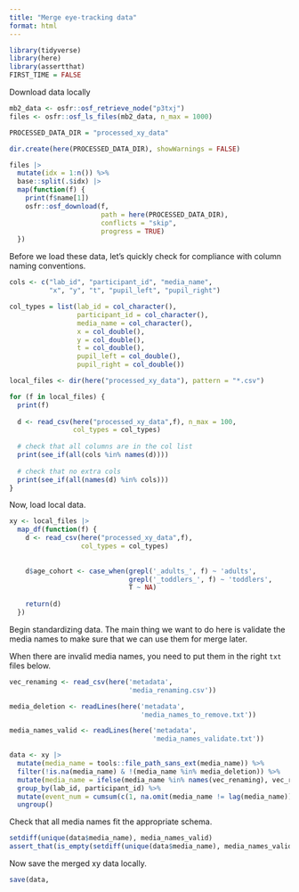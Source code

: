 ```yaml
---
title: "Merge eye-tracking data"
format: html
---
```


```r
library(tidyverse)
library(here)
library(assertthat)
FIRST_TIME = FALSE
```

Download data locally

```r
mb2_data <- osfr::osf_retrieve_node("p3txj")
files <- osfr::osf_ls_files(mb2_data, n_max = 1000)

PROCESSED_DATA_DIR = "processed_xy_data"

dir.create(here(PROCESSED_DATA_DIR), showWarnings = FALSE)

files |>
  mutate(idx = 1:n()) %>%
  base::split(.$idx) |>
  map(function(f) {
    print(f$name[1])
    osfr::osf_download(f, 
                       path = here(PROCESSED_DATA_DIR), 
                       conflicts = "skip", 
                       progress = TRUE)
  })
```
Before we load these data, let's quickly check for compliance with column naming conventions. 

```r
cols <- c("lab_id", "participant_id", "media_name", 
          "x", "y", "t", "pupil_left", "pupil_right")

col_types = list(lab_id = col_character(),
                 participant_id = col_character(),
                 media_name = col_character(),
                 x = col_double(),
                 y = col_double(),
                 t = col_double(),
                 pupil_left = col_double(),
                 pupil_right = col_double())

local_files <- dir(here("processed_xy_data"), pattern = "*.csv")

for (f in local_files) {
  print(f)
  
  d <- read_csv(here("processed_xy_data",f), n_max = 100, 
                col_types = col_types)
  
  # check that all columns are in the col list
  print(see_if(all(cols %in% names(d))))
  
  # check that no extra cols
  print(see_if(all(names(d) %in% cols)))
}
```
Now, load local data.

```r
xy <- local_files |>
  map_df(function(f) {
    d <- read_csv(here("processed_xy_data",f),
                  col_types = col_types)
    
    
    d$age_cohort <- case_when(grepl('_adults_', f) ~ 'adults',
                              grepl('_toddlers_', f) ~ 'toddlers',
                              T ~ NA)
    
    return(d)
  })
```

Begin standardizing data. The main thing we want to do here is validate the media names to make sure that we can use them for merge later. 

When there are invalid media names, you need to put them in the right `txt` files below. 

```r
vec_renaming <- read_csv(here('metadata', 
                              'media_renaming.csv')) 

media_deletion <- readLines(here('metadata', 
                                 'media_names_to_remove.txt'))

media_names_valid <- readLines(here('metadata', 
                                    'media_names_validate.txt'))

data <- xy |>
  mutate(media_name = tools::file_path_sans_ext(media_name)) %>%
  filter(!is.na(media_name) & !(media_name %in% media_deletion)) %>% 
  mutate(media_name = ifelse(media_name %in% names(vec_renaming), vec_renaming[as.character(media_name)], media_name)) %>% 
  group_by(lab_id, participant_id) %>% 
  mutate(event_num = cumsum(c(1, na.omit(media_name != lag(media_name))))) %>% 
  ungroup()
```

Check that all media names fit the appropriate schema. 

```r
setdiff(unique(data$media_name), media_names_valid)
assert_that(is_empty(setdiff(unique(data$media_name), media_names_valid)))
```

Now save the merged xy data locally.

```r
save(data, 
```

